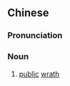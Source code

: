 {{also|众怒}}
==Chinese==
{{zh-forms|s=众怒}}

===Pronunciation===
{{zh-pron
|m=zhòngnù
|c=zung3 nou6
|mn=qz,xm,zz:chiòng-nō͘
|cat=n
}}

===Noun===
{{zh-noun}}

# [[public]] [[wrath]]